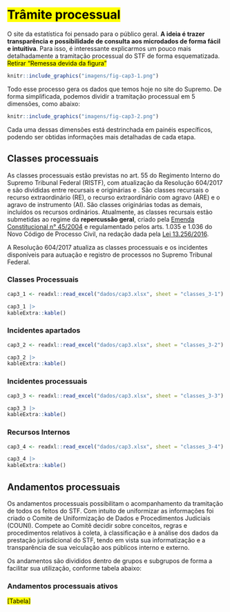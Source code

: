 # <mark>Trâmite processual</mark> {#tramite}

O site da estatística foi pensado para o público geral. **A ideia é trazer transparência e possibilidade de consulta aos microdados de forma fácil e intuitiva**. Para isso, é interessante explicarmos um pouco mais detalhadamente a tramitação processual do STF de forma esquematizada. <mark>Retirar "Remessa devida da figura"</mark>

```r
knitr::include_graphics("imagens/fig-cap3-1.png")
```

Todo esse processo gera os dados que temos hoje no site do Supremo. De forma simplificada, podemos dividir a tramitação processual em 5 dimensões, como abaixo:

```r
knitr::include_graphics("imagens/fig-cap3-2.png")
```

Cada uma dessas dimensões está destrinchada em painéis específicos, podendo ser obtidas informações mais detalhadas de cada etapa.

## Classes processuais

As classes processuais estão previstas no art. 55 do Regimento Interno do Supremo Tribunal Federal (RISTF), com atualização da Resolução 604/2017 e são divididas entre recursais e originárias e . São classes recursais o recurso extraordinário (RE), o recurso extraordinário com agravo (ARE) e o agravo de instrumento (AI). São classes originárias todas as demais, incluídos os recursos ordinários.  Atualmente, as classes recursais estão submetidas ao regime da **repercussão geral**, criado pela [Emenda Constitucional n° 45/2004](http://www.planalto.gov.br/ccivil_03/Constituicao/Emendas/Emc/emc45.htm#art9) e regulamentado pelos arts. 1.035 e 1.036 do Novo Código de Processo Civil, na redação dada pela [Lei 13.256/2016](http://www.planalto.gov.br/ccivil_03/_Ato2015-2018/2016/Lei/L13256.htm#art3).

A Resolução 604/2017 atualiza as classes processuais e os incidentes disponíveis para autuação e registro de processos no Supremo Tribunal Federal.

### Classes Processuais

```r

cap3_1 <- readxl::read_excel("dados/cap3.xlsx", sheet = "classes_3-1")

cap3_1 |> 
kableExtra::kable()
```


### Incidentes apartados

```r

cap3_2 <- readxl::read_excel("dados/cap3.xlsx", sheet = "classes_3-2")

cap3_2 |> 
kableExtra::kable()
```

### Incidentes processuais

```r

cap3_3 <- readxl::read_excel("dados/cap3.xlsx", sheet = "classes_3-3")

cap3_3 |> 
kableExtra::kable()
```

### Recursos Internos

```r

cap3_4 <- readxl::read_excel("dados/cap3.xlsx", sheet = "classes_3-4")

cap3_4 |> 
kableExtra::kable()
```

## Andamentos processuais

Os andamentos processuais possibilitam o acompanhamento da tramitação de todos os feitos do STF. Com intuito de uniformizar as informações foi criado o Comite de Uniformização de Dados e Procedimentos Judiciais (COUNI). Compete ao Comitê decidir sobre conceitos, regras e procedimentos relativos à coleta, à classificação e à análise dos dados da prestação jurisdicional do STF, tendo em vista sua informatização e a transparência de sua veiculação aos públicos interno e externo.

Os andamentos são divididos dentro de grupos e subgrupos de forma a facilitar sua utilização, conforme tabela abaixo:

### Andamentos processuais ativos

<mark>[Tabela]</mark>



<!-- You can add parts to organize one or more book chapters together. Parts can be inserted at the top of an .Rmd file, before the first-level chapter heading in that same file.  -->

<!-- Add a numbered part: `# (PART) Act one {-}` (followed by `# A chapter`) -->

<!-- Add an unnumbered part: `# (PART\*) Act one {-}` (followed by `# A chapter`) -->

<!-- Add an appendix as a special kind of un-numbered part: `# (APPENDIX) Other stuff {-}` (followed by `# A chapter`). Chapters in an appendix are prepended with letters instead of numbers. -->



